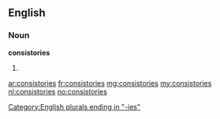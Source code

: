 ==English==

===Noun===
'''consistories'''

# {{plural of|[[consistory]]}}

[[Category:English plurals ending in "-ies"]]

[[ar:consistories]]
[[fr:consistories]]
[[mg:consistories]]
[[my:consistories]]
[[nl:consistories]]
[[no:consistories]]